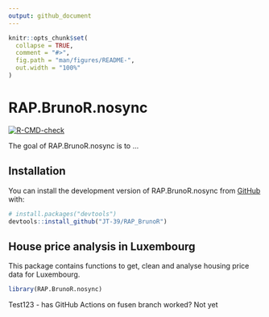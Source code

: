 ```yaml
---
output: github_document
---
```


<!-- README.md is generated from README.Rmd. Please edit that file -->

```r
knitr::opts_chunk$set(
  collapse = TRUE,
  comment = "#>",
  fig.path = "man/figures/README-",
  out.width = "100%"
)
```

# RAP.BrunoR.nosync

<!-- badges: start -->
[![R-CMD-check](https://github.com/JT-39/RAP_BrunoR/actions/workflows/R-CMD-check.yaml/badge.svg)](https://github.com/JT-39/RAP_BrunoR/actions/workflows/R-CMD-check.yaml)
<!-- badges: end -->

The goal of RAP.BrunoR.nosync is to ...

## Installation

You can install the development version of RAP.BrunoR.nosync from [GitHub](https://github.com/) with:

``` r
# install.packages("devtools")
devtools::install_github("JT-39/RAP_BrunoR")
```

## House price analysis in Luxembourg

This package contains functions to get, clean and analyse housing price data for Luxembourg.

```r
library(RAP.BrunoR.nosync)
```

Test123 - has GitHub Actions on fusen branch worked? Not yet